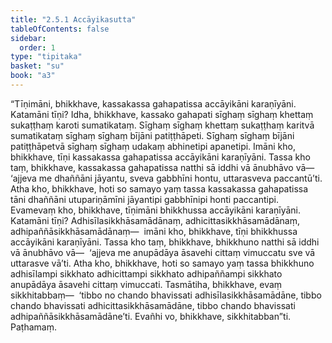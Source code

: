 ```yaml
---
title: "2.5.1 Accāyikasutta"
tableOfContents: false
sidebar:
  order: 1
type: "tipitaka"
basket: "su"
book: "a3"
---
```



<DynamicBreadcrumb />

<Division number="93" book="a3" bookNo="15" page="241">

<Paragraph number="789" book="a3">
“Tīṇimāni, bhikkhave, kassakassa gahapatissa accāyikāni karaṇīyāni. Katamāni tīṇi? Idha, bhikkhave, kassako gahapati sīghaṃ sīghaṃ khettaṃ sukaṭṭhaṃ karoti sumatikataṃ. Sīghaṃ sīghaṃ khettaṃ sukaṭṭhaṃ karitvā sumatikataṃ sīghaṃ sīghaṃ bījāni patiṭṭhāpeti. Sīghaṃ sīghaṃ bījāni patiṭṭhāpetvā sīghaṃ sīghaṃ udakaṃ abhinetipi apanetipi. Imāni kho, bhikkhave, tīṇi kassakassa gahapatissa accāyikāni karaṇīyāni. Tassa kho taṃ, bhikkhave, kassakassa gahapatissa natthi sā iddhi vā ānubhāvo vā—  ‘ajjeva me dhaññāni jāyantu, sveva gabbhīni hontu, uttarasveva paccantū’ti. Atha kho, bhikkhave, hoti so samayo yaṃ tassa kassakassa gahapatissa tāni dhaññāni utupariṇāmīni jāyantipi gabbhīnipi honti paccantipi.
</Paragraph>

<Paragraph number="790" book="a3">
Evamevaṃ kho, bhikkhave, tīṇimāni bhikkhussa accāyikāni karaṇīyāni. Katamāni tīṇi? Adhisīlasikkhāsamādānaṃ, adhicittasikkhāsamādānaṃ, adhipaññāsikkhāsamādānaṃ—  imāni kho, bhikkhave, tīṇi bhikkhussa accāyikāni karaṇīyāni. Tassa kho taṃ, bhikkhave, bhikkhuno natthi sā iddhi vā ānubhāvo vā—  ‘ajjeva me anupādāya āsavehi cittaṃ vimuccatu sve vā uttarasve vā’ti. Atha kho, bhikkhave, hoti so samayo yaṃ tassa bhikkhuno adhisīlampi sikkhato adhicittampi sikkhato adhipaññampi sikkhato anupādāya āsavehi cittaṃ vimuccati.
</Paragraph>

<Paragraph number="791" book="a3">
Tasmātiha, bhikkhave, evaṃ sikkhitabbaṃ—  ‘tibbo no chando bhavissati adhisīlasikkhāsamādāne, tibbo chando bhavissati adhicittasikkhāsamādāne, tibbo chando bhavissati adhipaññāsikkhāsamādāne’ti. Evañhi vo, bhikkhave, sikkhitabban”ti.

</Paragraph>
</Division>

<Paragraph number="792" type="center" book="a3">
Paṭhamaṃ.
</Paragraph>